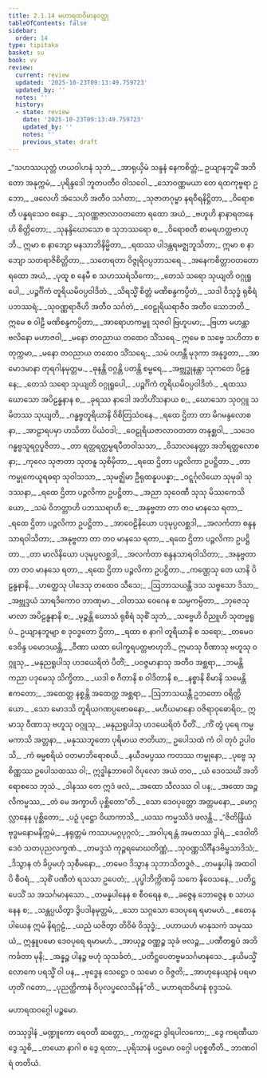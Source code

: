 ```yaml
---
title: 2.1.14 မဟာရထဝိမာနဝတ္ထု
tableOfContents: false
sidebar:
  order: 14
type: tipitaka
basket: su
book: vv
review:
  current: review
  updated: '2025-10-23T09:13:49.759723'
  updated_by: ''
  notes: ''
  history:
  - state: review
    date: '2025-10-23T09:13:49.759723'
    updated_by: ''
    notes: ''
    previous_state: draft
---
```



<ReviewStatus review={frontmatter.review} showDetails={true} />

<HypothesisAnnotation frontmatter={frontmatter} />

<DynamicBreadcrumb />

<Division number="1015" book="vv" e="ch" v="19" p="90">

<Paragraph number="859" type="verses" book="vv">
_“သဟဿယုတ္တံ ဟယဝါဟနံ သုဘံ,_  
_အာရုယှိမံ သန္ဒနံ နေကစိတ္တံ;_  
ဥယျာနဘူမိံ အဘိတော အနုက္ကမံ,_  
_ပုရိန္ဒဒေါ ဘူတပတီဝ ဝါသဝေါ._  

</Paragraph>

</Division>
<Division number="1016" book="vv" e="ch" v="19" p="90">

<Paragraph number="860" type="verses" book="vv">
_သောဝဏ္ဏမယာ တေ ရထကုဗ္ဗရာ ဥဘော,_  
_ဖလေဟိ အံသေဟိ အတီဝ သင်္ဂတာ;_  
_သုဇာတဂုမ္ဗာ နရဝီရနိဋ္ဌိတာ,_  
_ဝိရောစတီ ပန္နရသေဝ စန္ဒော._  

</Paragraph>

</Division>
<Division number="1017" book="vv" e="ch" v="19" p="91">

<Paragraph number="861" type="verses" book="vv">
_သုဝဏ္ဏဇာလာဝတတော ရထော အယံ,_  
_ဗဟူဟိ နာနာရတနေဟိ စိတ္တိတော;_  
_သုနန္ဒိဃောသော စ သုဘဿရော စ,_  
_ဝိရောစတီ စာမရဟတ္ထဗာဟုဘိ._  

</Paragraph>

</Division>
<Division number="1018" book="vv" e="ch" v="19" p="91">

<Paragraph number="862" book="vv">
ဣမာ စ နာဘျော မနသာဘိနိမ္မိတာ,_  
_ရထဿ ပါဒန္တရမဇ္ဈဘူသိတာ;_  
ဣမာ စ နာဘျော သတရာဇိစိတ္တိတာ,_  
_သတေရတာ ဝိဇ္ဇုရိဝပ္ပဘာသရေ._  

</Paragraph>

</Division>
<Division number="1019" book="vv" e="ch" v="19" p="91">

<Paragraph number="863" type="verses" book="vv">
_အနေကစိတ္တာဝတတော ရထော အယံ,_  
_ပုထူ စ နေမီ စ သဟဿရံသိကော;_  
_တေသံ သရော သုယျတိ ဝဂ္ဂုရူပေါ,_  
_ပဉ္စင်္ဂိကံ တူရိယမိဝပ္ပဝါဒိတံ._  

</Paragraph>

</Division>
<Division number="1020" book="vv" e="ch" v="19" p="91">

<Paragraph number="864" type="verses" book="vv">
_သိရသ္မိံ စိတ္တံ မဏိစန္ဒကပ္ပိတံ,_  
_သဒါ ဝိသုဒ္ဓံ ရုစိရံ ပဘဿရံ;_  
_သုဝဏ္ဏရာဇီဟိ အတီဝ သင်္ဂတံ,_  
_ဝေဠုရိယရာဇီဝ အတီဝ သောဘတိ._  

</Paragraph>

</Division>
<Division number="1021" book="vv" e="ch" v="19" p="91">

<Paragraph number="865" type="verses" book="vv">
ဣမေ စ ဝါဠီ မဏိစန္ဒကပ္ပိတာ,_  
_အာရောဟကမ္ဗူ သုဇဝါ ဗြဟူပမာ;_  
_ဗြဟာ မဟန္တာ ဗလိနော မဟာဇဝါ,_  
_မနော တဝညာယ တထေဝ သိံသရေ._  

</Paragraph>

</Division>
<Division number="1022" book="vv" e="ch" v="19" p="91">

<Paragraph number="866" type="verses" book="vv">
ဣမေ စ သဗ္ဗေ သဟိတာ စတုက္ကမာ,_  
_မနော တဝညာယ တထေဝ သိံသရေ;_  
_သမံ ဝဟန္တီ မုဒုကာ အနုဒ္ဓတာ,_  
_အာမောဒမာနာ တုရဂါနမုတ္တမ._  

</Paragraph>

</Division>
<Division number="1023" book="vv" e="ch" v="19" p="91">

<Paragraph number="867" type="verses" book="vv">
_ဓုနန္တိ ဝဂ္ဂန္တိ ပတန္တိ စမ္ဗရေ,_  
_အဗ္ဘုဒ္ဓုနန္တာ သုကတေ ပိဠန္ဓနေ;_  
_တေသံ သရော သုယျတိ ဝဂ္ဂုရူပေါ,_  
_ပဉ္စင်္ဂိကံ တူရိယမိဝပ္ပဝါဒိတံ._  

</Paragraph>

</Division>
<Division number="1024" book="vv" e="ch" v="19" p="92">

<Paragraph number="868" type="verses" book="vv">
_ရထဿ ဃောသော အပိဠန္ဓနာန စ,_  
_ခုရဿ နာဒေါ အဘိဟိံသနာယ စ;_  
_ဃောသော သုဝဂ္ဂူ သမိတဿ သုယျတိ,_  
_ဂန္ဓဗ္ဗတူရိယာနိ ဝိစိတြသံဝနေ._  

</Paragraph>

</Division>
<Division number="1025" book="vv" e="ch" v="19" p="92">

<Paragraph number="869" type="verses" book="vv">
_ရထေ ဌိတာ တာ မိဂမန္ဒလောစနာ,_  
_အာဠာရပမှာ ဟသိတာ ပိယံဝဒါ;_  
_ဝေဠုရိယဇာလာဝတတာ တနုစ္ဆဝါ,_  
_သဒေဝ ဂန္ဓဗ္ဗသူရဂ္ဂပူဇိတာ._  

</Paragraph>

</Division>
<Division number="1026" book="vv" e="ch" v="19" p="92">

<Paragraph number="870" type="verses" book="vv">
_တာ ရတ္တရတ္တမ္ဗရပီတဝါသသာ,_  
_ဝိသာလနေတ္တာ အဘိရတ္တလောစနာ;_  
_ကုလေ သုဇာတာ သုတနူ သုစိမှိတာ,_  
_ရထေ ဌိတာ ပဉ္ဇလိကာ ဥပဋ္ဌိတာ._  

</Paragraph>

</Division>
<Division number="1027" book="vv" e="ch" v="19" p="92">

<Paragraph number="871" type="verses" book="vv">
_တာ ကမ္ဗုကေယူရဓရာ သုဝါသသာ,_  
_သုမဇ္ဈိမာ ဦရုထနူပပန္နာ;_  
_ဝဋ္ဋင်္ဂုလိယော သုမုခါ သုဒဿနာ,_  
_ရထေ ဌိတာ ပဉ္ဇလိကာ ဥပဋ္ဌိတာ._  

</Paragraph>

</Division>
<Division number="1028" book="vv" e="ch" v="19" p="92">

<Paragraph number="872" type="verses" book="vv">
_အညာ သုဝေဏီ သုသု မိဿကေသိယော,_  
_သမံ ဝိဘတ္တာဟိ ပဘဿရာဟိ စ;_  
_အနုဗ္ဗတာ တာ တဝ မာနသေ ရတာ,_  
_ရထေ ဌိတာ ပဉ္ဇလိကာ ဥပဋ္ဌိတာ._  

</Paragraph>

</Division>
<Division number="1029" book="vv" e="ch" v="19" p="92">

<Paragraph number="873" type="verses" book="vv">
_အာဝေဠိနိယော ပဒုမုပ္ပလစ္ဆဒါ,_  
_အလင်္ကတာ စန္ဒနသာရဝါသိတာ;_  
_အနုဗ္ဗတာ တာ တဝ မာနသေ ရတာ,_  
_ရထေ ဌိတာ ပဉ္ဇလိကာ ဥပဋ္ဌိတာ._  

</Paragraph>

</Division>
<Division number="1030" book="vv" e="ch" v="19" p="92">

<Paragraph number="874" type="verses" book="vv">
_တာ မာလိနိယော ပဒုမုပ္ပလစ္ဆဒါ,_  
_အလင်္ကတာ စန္ဒနသာရဝါသိတာ;_  
_အနုဗ္ဗတာ တာ တဝ မာနသေ ရတာ,_  
_ရထေ ဌိတာ ပဉ္ဇလိကာ ဥပဋ္ဌိတာ._  

</Paragraph>

</Division>
<Division number="1031" book="vv" e="ch" v="19" p="93">

<Paragraph number="875" type="verses" book="vv">
_ကဏ္ဌေသု တေ ယာနိ ပိဠန္ဓနာနိ,_  
_ဟတ္ထေသု ပါဒေသု တထေဝ သီသေ;_  
_ဩဘာသယန္တီ ဒသ သဗ္ဗသော ဒိသာ,_  
_အဗ္ဘုဒ္ဒယံ သာရဒိကောဝ ဘာဏုမာ._  

</Paragraph>

</Division>
<Division number="1032" book="vv" e="ch" v="19" p="93">

<Paragraph number="876" type="verses" book="vv">
_ဝါတဿ ဝေဂေန စ သမ္ပကမ္ပိတာ,_  
_ဘုဇေသု မာလာ အပိဠန္ဓနာနိ စ;_  
_မုဉ္စန္တိ ဃောသံ ရုစိရံ သုစိံ သုဘံ,_  
_သဗ္ဗေဟိ ဝိညူဟိ သုတဗ္ဗရူပံ._  

</Paragraph>

</Division>
<Division number="1033" book="vv" e="ch" v="19" p="93">

<Paragraph number="877" type="verses" book="vv">
ဥယျာနဘူမျာ စ ဒုဝဒ္ဓတော ဌိတာ,_  
_ရထာ စ နာဂါ တူရိယာနိ စ သရော;_  
_တမေဝ ဒေဝိန္ဒ ပမောဒယန္တိ,_  
_ဝီဏာ ယထာ ပေါက္ခရပတ္တဗာဟုဘိ._  

</Paragraph>

</Division>
<Division number="1034" book="vv" e="ch" v="19" p="93">

<Paragraph number="878" type="verses" book="vv">
ဣမာသု ဝီဏာသု ဗဟူသု ဝဂ္ဂူသု,_  
_မနုညရူပါသု ဟဒယေရိတံ ပီတိံ;_  
_ပဝဇ္ဇမာနာသု အတီဝ အစ္ဆရာ,_  
_ဘမန္တိ ကညာ ပဒုမေသု သိက္ခိတာ._  

</Paragraph>

</Division>
<Division number="1035" book="vv" e="ch" v="19" p="93">

<Paragraph number="879" type="verses" book="vv">
_ယဒါ စ ဂီတာနိ စ ဝါဒိတာနိ စ,_  
_နစ္စာနိ စိမာနိ သမေန္တိ ဧကတော;_  
_အထေတ္ထ နစ္စန္တိ အထေတ္ထ အစ္ဆရာ,_  
_ဩဘာသယန္တီ ဥဘတော ဝရိတ္ထိယော._  

</Paragraph>

</Division>
<Division number="1036" book="vv" e="ch" v="19" p="93">

<Paragraph number="880" type="verses" book="vv">
_သော မောဒသိ တူရိယဂဏပ္ပဗောဓနော,_  
_မဟီယမာနော ဝဇိရာဝုဓောရိဝ;_  
ဣမာသု ဝီဏာသု ဗဟူသု ဝဂ္ဂူသု,_  
_မနုညရူပါသု ဟဒယေရိတံ ပီတိံ._  

</Paragraph>

</Division>
<Division number="1037" book="vv" e="ch" v="19" p="93">

<Paragraph number="881" type="verses" book="vv">
_ကိံ တွံ ပုရေ ကမ္မမကာသိ အတ္တနာ,_  
_မနုဿဘူတော ပုရိမာယ ဇာတိယာ;_  
ဥပေါသထံ ကံ ဝါ တုဝံ ဥပါဝသိ,_  
_ကံ ဓမ္မစရိယံ ဝတမာဘိရောစယိ._  

</Paragraph>

</Division>
<Division number="1038" book="vv" e="ch" v="19" p="94">

<Paragraph number="882" type="verses" book="vv">
_နယီဒမပ္ပဿ ကတဿ ကမ္မုနော,_  
_ပုဗ္ဗေ သုစိဏ္ဏဿ ဥပေါသထဿ ဝါ;_  
ဣဒ္ဓါနုဘာဝေါ ဝိပုလော အယံ တဝ,_  
_ယံ ဒေဝသင်္ဃံ အဘိရောစသေ ဘုသံ._  

</Paragraph>

</Division>
<Division number="1039" book="vv" e="ch" v="19" p="94">

<Paragraph number="883" type="verses" book="vv">
_ဒါနဿ တေ ဣဒံ ဖလံ,_  
_အထော သီလဿ ဝါ ပန;_  
_အထော အဉ္ဇလိကမ္မဿ,_  
_တံ မေ အက္ခာဟိ ပုစ္ဆိတော”တိ._  

</Paragraph>

</Division>
<Division number="1040" book="vv" e="ch" v="19" p="94">

<Paragraph number="884" type="verses" book="vv">
_သော ဒေဝပုတ္တော အတ္တမနော,_  
_မောဂ္ဂလ္လာနေန ပုစ္ဆိတော;_  
_ပဉှံ ပုဋ္ဌော ဝိယာကာသိ,_  
_ယဿ ကမ္မဿိဒံ ဖလန္တိ._  

</Paragraph>

</Division>
<Division number="1041" book="vv" e="ch" v="19" p="94">

<Paragraph number="885" type="verses" book="vv">
_“ဇိတိန္ဒြိယံ ဗုဒ္ဓမနောမနိက္ကမံ,_  
_နရုတ္တမံ ကဿပမဂ္ဂပုဂ္ဂလံ;_  
_အဝါပုရန္တံ အမတဿ ဒွါရံ,_  
_ဒေဝါတိဒေဝံ သတပုညလက္ခဏံ._  

</Paragraph>

</Division>
<Division number="1042" book="vv" e="ch" v="19" p="94">

<Paragraph number="886" type="verses" book="vv">
_တမဒ္ဒသံ ကုဉ္ဇရမောဃတိဏ္ဏံ,_  
_သုဝဏ္ဏသိင်္ဂီနဒဗိမ္ဗသာဒိသံ;_  
_ဒိသွာန တံ ခိပ္ပမဟုံ သုစီမနော,_  
_တမေဝ ဒိသွာန သုဘာသိတဒ္ဓဇံ._  

</Paragraph>

</Division>
<Division number="1043" book="vv" e="ch" v="19" p="94">

<Paragraph number="887" type="verses" book="vv">
_တမန္နပါနံ အထဝါပိ စီဝရံ,_  
_သုစိံ ပဏီတံ ရသသာ ဥပေတံ;_  
_ပုပ္ဖါဘိက္ကိဏမှိ သကေ နိဝေသနေ,_  
_ပတိဋ္ဌပေသိံ သ အသင်္ဂမာနသော._  

</Paragraph>

</Division>
<Division number="1044" book="vv" e="ch" v="19" p="94">

<Paragraph number="888" type="verses" book="vv">
_တမန္နပါနေန စ စီဝရေန စ,_  
_ခဇ္ဇေန ဘောဇ္ဇေန စ သာယနေန စ;_  
_သန္တပ္ပယိတွာ ဒွိပဒါနမုတ္တမံ,_  
_သော သဂ္ဂသော ဒေဝပုရေ ရမာမဟံ._  

</Paragraph>

</Division>
<Division number="1045" book="vv" e="ch" v="19" p="94">

<Paragraph number="889" type="verses" book="vv">
_ဧတေနုပါယေန ဣမံ နိရဂ္ဂဠံ,_  
_ယညံ ယဇိတွာ တိဝိဓံ ဝိသုဒ္ဓံ;_  
_ပဟာယဟံ မာနုသကံ သမုဿယံ,_  
ဣန္ဒူပမော ဒေဝပုရေ ရမာမဟံ._  

</Paragraph>

</Division>
<Division number="1046" book="vv" e="ch" v="19" p="95">

<Paragraph number="890" type="verses" book="vv">
_အာယုဉ္စ ဝဏ္ဏဉ္စ သုခံ ဗလဉ္စ,_  
_ပဏီတရူပံ အဘိကင်္ခတာ မုနိ;_  
_အန္နဉ္စ ပါနဉ္စ ဗဟုံ သုသင်္ခတံ,_  
_ပတိဋ္ဌပေတဗ္ဗမသင်္ဂမာနသေ._  

</Paragraph>

</Division>
<Division number="1047" book="vv" e="ch" v="19" p="95">

<Paragraph number="891" type="verses" book="vv">
_နယိမသ္မိံ လောကေ ပရသ္မိံ ဝါ ပန,_  
_ဗုဒ္ဓေန သေဋ္ဌော ဝ သမော ဝ ဝိဇ္ဇတိ;_  
_အာဟုနေယျာနံ ပရမာဟုတိံ ဂတော,_  
_ပုညတ္ထိကာနံ ဝိပုလပ္ဖလေသိနန်”တိ._  


</Paragraph>
</Division>

<Paragraph number="892" type="center" book="vv">
မဟာရထဝိမာနံ စုဒ္ဒသမံ.

  
မဟာရထဝဂ္ဂေါ ပဉ္စမော.



</Paragraph>

<Paragraph number="893" type="center" book="vv">
တဿုဒ္ဒါနံ


</Paragraph>

<Paragraph number="894" type="verses" book="vv">
_မဏ္ဍူကော ရေဝတီ ဆတ္တော,_  
_ကက္ကဋော ဒွါရပါလကော;_  
_ဒွေ ကရဏီယာ ဒွေ သူစိ,_  
_တယော နာဂါ စ ဒွေ ရထာ;_  
_ပုရိသာနံ ပဌမော ဝဂ္ဂေါ ပဝုစ္စတီတိ._  


</Paragraph>

<Paragraph number="895" type="center" book="vv">
ဘာဏဝါရံ တတိယံ.
</Paragraph>